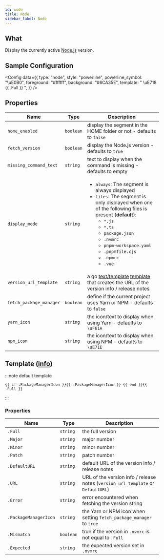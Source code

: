 ```yaml
---
id: node
title: Node
sidebar_label: Node
---
```


## What

Display the currently active [Node.js][node-js] version.

## Sample Configuration


<Config
  data={{
    type: "node",
    style: "powerline",
    powerline_symbol: "\uE0B0",
    foreground: "#ffffff",
    background: "#6CA35E",
    template: " \uE718 {{ .Full }} ",
  }}
/>

## Properties

| Name                    | Type      | Description                                                                                                                                                                                                                                                                                                                               |
| ----------------------- | --------- | ----------------------------------------------------------------------------------------------------------------------------------------------------------------------------------------------------------------------------------------------------------------------------------------------------------------------------------------- |
| `home_enabled`          | `boolean` | display the segment in the HOME folder or not - defaults to `false`                                                                                                                                                                                                                                                                       |
| `fetch_version`         | `boolean` | display the Node.js version - defaults to `true`                                                                                                                                                                                                                                                                                          |
| `missing_command_text`  | `string`  | text to display when the command is missing - defaults to empty                                                                                                                                                                                                                                                                           |
| `display_mode`          | `string`  | <ul><li>`always`: The segment is always displayed</li><li>`files`: The segment is only displayed when one of the following files is present (**default**):<ul><li>`*.js`</li><li>`*.ts`</li><li>`package.json`</li><li>`.nvmrc`</li><li>`pnpm-workspace.yaml`</li><li>`.pnpmfile.cjs`</li><li>`.npmrc`</li><li>`.vue`</li></ul></li></ul> |
| `version_url_template`  | `string`  | a go [text/template][go-text-template] [template][templates] that creates the URL of the version info / release notes                                                                                                                                                                                                                     |
| `fetch_package_manager` | `boolean` | define if the current project uses Yarn or NPM - defaults to `false`                                                                                                                                                                                                                                                                      |
| `yarn_icon`             | `string`  | the icon/text to display when using Yarn - defaults to ` \uF61A`                                                                                                                                                                                                                                                                          |
| `npm_icon`              | `string`  | the icon/text to display when using NPM - defaults to ` \uE71E`                                                                                                                                                                                                                                                                           |

## Template ([info][templates])

:::note default template

```template
{{ if .PackageManagerIcon }}{{ .PackageManagerIcon }} {{ end }}{{ .Full }}
```

:::

### Properties

| Name                  | Type      | Description                                                                      |
| --------------------- | --------- | -------------------------------------------------------------------------------- |
| `.Full`               | `string`  | the full version                                                                 |
| `.Major`              | `string`  | major number                                                                     |
| `.Minor`              | `string`  | minor number                                                                     |
| `.Patch`              | `string`  | patch number                                                                     |
| `.DefaultURL`         | `string`  | default URL of the version info / release notes                                  |
| `.URL`                | `string`  | URL of the version info / release notes (`version_url_template` or `DefaultURL`) |
| `.Error`              | `string`  | error encountered when fetching the version string                               |
| `.PackageManagerIcon` | `string`  | the Yarn or NPM icon when setting `fetch_package_manager` to `true`              |
| `.Mismatch`           | `boolean` | true if the version in `.nvmrc` is not equal to `.Full`                          |
| `.Expected`           | `string`  | the expected version set in `.nvmrc`                                             |

[go-text-template]: https://golang.org/pkg/text/template/
[templates]: /docs/configuration/templates
[node-js]: https://nodejs.org

